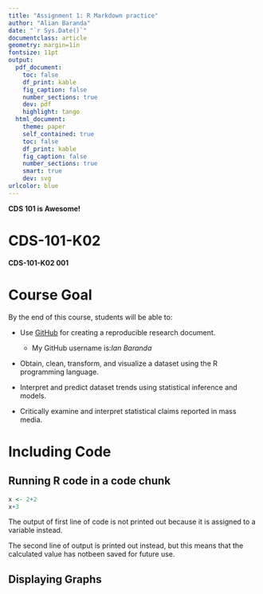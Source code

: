 ```yaml
---
title: "Assignment 1: R Markdown practice"
author: "Alian Baranda"
date: "`r Sys.Date()`"
documentclass: article
geometry: margin=1in
fontsize: 11pt
output:
  pdf_document:
    toc: false
    df_print: kable
    fig_caption: false
    number_sections: true
    dev: pdf
    highlight: tango
  html_document:
    theme: paper
    self_contained: true
    toc: false
    df_print: kable
    fig_caption: false
    number_sections: true
    smart: true
    dev: svg
urlcolor: blue
---
```


<!-- Write your Markdown below this line -->

**CDS 101 is Awesome!**

# **CDS-101-K02**
**CDS-101-K02 001**

# **Course Goal**
By the end of this course, students will be able to:

* Use [GitHub](www.github.com) for creating a reproducible research document.

    - My GitHub username is:*Ian Baranda*
    
* Obtain, clean, transform, and visualize a dataset using the R programming language.

* Interpret and predict dataset trends using statistical inference and models.

* Critically examine and interpret statistical claims reported in mass media.

# **Including Code**

## **Running R code in a code chunk**

```r
x <- 2+2
x+3
```

The output of first line of code is not printed out because it is assigned to a variable instead.

The second line of output is printed out instead, but this means that the calculated value has notbeen saved for future use.

## **Displaying Graphs**


